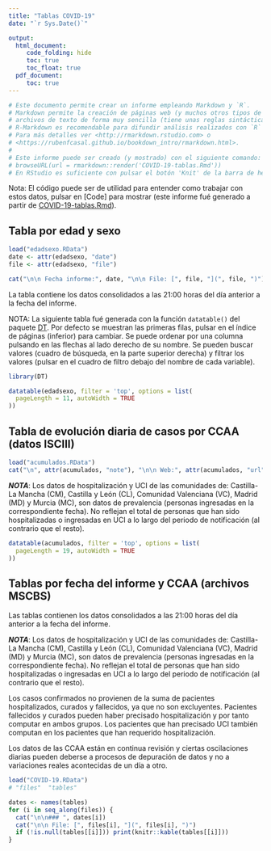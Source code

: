 ```yaml
---
title: "Tablas COVID-19"
date: "`r Sys.Date()`"

output:
  html_document:
     code_folding: hide
     toc: true
     toc_float: true
  pdf_document: 
     toc: true
---
```


```r
# Este documento permite crear un informe empleando Markdown y `R`.
# Markdown permite la creación de páginas web (y muchos otros tipos de documentos) a partir de 
# archivos de texto de forma muy sencilla (tiene unas reglas sintácticas muy simples) y rápida.
# R-Markdown es recomendable para difundir análisis realizados con `R` en distintos formatos.
# Para más detalles ver <http://rmarkdown.rstudio.com> o 
# <https://rubenfcasal.github.io/bookdown_intro/rmarkdown.html>.
#
# Este informe puede ser creado (y mostrado) con el siguiente comando:
# browseURL(url = rmarkdown::render('COVID-19-tablas.Rmd'))
# En RStudio es suficiente con pulsar el botón 'Knit' de la barra de herramientas.
```

Nota: El código puede ser de utilidad para entender como trabajar con estos datos, 
pulsar en [Code] para mostrar (este informe fué generado a partir de [COVID-19-tablas.Rmd](COVID-19-tablas.Rmd)).

## Tabla por edad y sexo

```r
load("edadsexo.RData")
date <- attr(edadsexo, "date")
file <- attr(edadsexo, "file")

cat("\n\n Fecha informe:", date, "\n\n File: [", file, "](", file, ")")
```

La tabla contiene los datos consolidados a las 21:00 horas del día anterior a la fecha del informe. 

NOTA: La siguiente tabla fué generada con la función `datatable()` del paquete [DT](https://rstudio.github.io/DT).
Por defecto se muestran las primeras filas, pulsar en el índice de páginas (inferior) para cambiar. Se puede ordenar por una columna pulsando en las flechas al lado derecho de su nombre. Se pueden buscar valores (cuadro de búsqueda, en la parte superior derecha) y filtrar los valores (pulsar en el cuadro de filtro debajo del nombre de cada variable).

```r
library(DT)

datatable(edadsexo, filter = 'top', options = list(
  pageLength = 11, autoWidth = TRUE
))
```

## Tabla de evolución diaria de casos por CCAA (datos ISCIII)

```r
load("acumulados.RData")
cat("\n", attr(acumulados, "note"), "\n\n Web:", attr(acumulados, "url"))
```

***NOTA***: Los datos de hospitalización y UCI de las comunidades de: Castilla-La Mancha (CM), Castilla y León (CL), Comunidad Valenciana (VC), Madrid (MD) y Murcia (MC), son datos de prevalencia (personas ingresadas en la correspondiente fecha). No reflejan el total de personas que han sido hospitalizadas o ingresadas en UCI a lo largo del periodo de notificación (al contrario que el resto).

```r
datatable(acumulados, filter = 'top', options = list(
  pageLength = 19, autoWidth = TRUE
))
```



## Tablas por fecha del informe y CCAA (archivos MSCBS)

Las tablas contienen los datos consolidados a las 21:00 horas del día anterior a la fecha del informe. 

***NOTA***: Los datos de hospitalización y UCI de las comunidades de: Castilla-La Mancha (CM), Castilla y León (CL), Comunidad Valenciana (VC), Madrid (MD) y Murcia (MC), son datos de prevalencia (personas ingresadas en la correspondiente fecha). No reflejan el total de personas que han sido hospitalizadas o ingresadas en UCI a lo largo del periodo de notificación (al contrario que el resto).

Los casos confirmados no provienen de la suma de pacientes hospitalizados, curados y fallecidos, ya que no son excluyentes. Pacientes fallecidos y curados pueden haber precisado hospitalización y por tanto computar en ambos grupos. Los pacientes que han precisado UCI también computan en los pacientes que han requerido hospitalización.

Los datos de las CCAA están en continua revisión y ciertas oscilaciones diarias pueden deberse a procesos de depuración de datos y no a variaciones reales acontecidas de un día a otro.

```r
load("COVID-19.RData")
# "files"  "tables"

dates <- names(tables)
for (i in seq_along(files)) {
  cat("\n\n### ", dates[i])
  cat("\n\n File: [", files[i], "](", files[i], ")")
  if (!is.null(tables[[i]])) print(knitr::kable(tables[[i]]))
}
```

